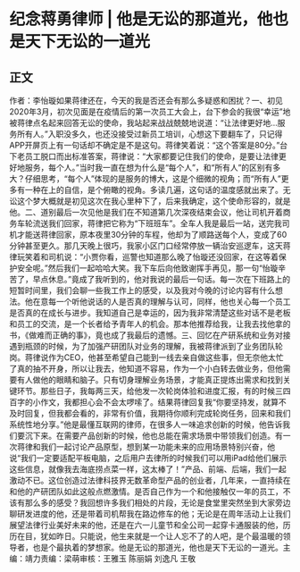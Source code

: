 # 纪念蒋勇律师 | 他是无讼的那道光，他也是天下无讼的一道光
## 正文
作者：李怡璇如果蒋律还在，今天的我是否还会有那么多疑惑和困扰？一、初见2020年3月，初次见面是在疫情后的第一次员工大会上，台下参会的我很“幸运”地被蒋律点名起来回答无讼的使命，我站起来战战兢兢地说道：“让法律更好地...服务所有人。”入职没多久，也还没接受过新员工培训，心想这下要翻车了，只记得APP开屏页上有一句话却不确定是不是这句。蒋律笑着说：“这个答案是80分。”台下老员工脱口而出标准答案，蒋律说：“大家都要记住我们的使命，是要让法律更好地服务，每个人。”当时我一直在想为什么是“每个人”，和“所有人”的区别有多大？仔细思考，“每个人”体现的是服务的博大，这是个细微的视角；而“所有人”更多有一种在上的自信，是个俯瞰的视角。多读几遍，这句话的温度感就出来了。无讼这个梦大概就是初见这次在我心里种下了，后来我确定，这个使命形容的，就是他。二、道别最后一次见他是我们在不知道第几次深夜结束会议，他让司机开着商务车轮流送我们回家，蒋律把它称为“下班班车”。全车人我是最后一站，送完我司机才能送蒋律回家，原本夜里30分钟的车程，他却为了顺路送每个人，变成了60分钟甚至更久。那几天晚上很巧，我家小区门口经常停放一辆治安巡逻车，这天蒋律玩笑着和司机说：“小贾你看，巡警也知道那么晚了怡璇还没回家，在这等着保护安全呢。”然后我们一起哈哈大笑。我下车后向他致谢挥手再见，那一句“怡璇辛苦了，早点休息。”竟成了我听到的，他对我说的最后一句话。每一次在下班路上的短暂时间里，我们会聊一些我工作上的感受，以及我对今晚的讨论内容有什么想法。他在意每一个听他说话的人是否真的理解与认可，同样，他也关心每一个员工是否真的在成长与进步。我知道自己是幸运的，因为我非常清楚这些对话不是老板和员工的交流，是一个长者给予青年人的机会。那本他推荐给我，让我去找他拿的书，《做难而正确的事》，竟也成了我最后的遗憾。三、回忆在产研系统和业务对接遇到瓶颈的时候，为了加强产研团队对业务的理解，我被蒋律派到了业务团队轮岗。蒋律说作为CEO，他甚至希望自己能到一线去亲自做这些事，但无奈他太忙了真的抽不开身，所以让我去，他知道不容易，作为一个小白转去做业务，但他需要有人做他的眼睛和脑子。只有切身理解业务场景，才能真正提炼出需求和找到关键环节。那些日子，我每两三天，给他发一次轮岗体验和进度汇报，有的时候三四百字的小作文，我都担心会不会太啰嗦了。结果蒋律回复我“你要坚持发，就算不及时回复，但我都会看的，非常有价值，我期待你顺利完成轮岗任务，回来和我们系统性地分享。”他是最懂互联网的律师，在很多人一味追求创新的时候，他告诉我们要沉下来。在需要产品创新的时候，他也总能在需求场景中带领我们创造。有一次蒋律和我们一起讨论产品原型，想到某一功能未来的应用场景特别兴奋，他说“我们一定要适配平板电脑，之后用户去律所的时候我们可以用iPad给他们展示这些信息，就像我去海底捞点菜一样，这太棒了！”产品、前端、后端，我们一起激动不已。这位创造过法律科技界无数革命型产品的创业者，几年来，一直持续在和他的产研团队如此这般点燃激情。是否自己作为一个和他接触仅一年的员工，不该有那么多的感受？我回想许多我们相处的片段，无论是食堂里突然坐到大家旁边聊研发进度的他，还是带着司机帮我在路边修车的他；无论是在周年活动上让我们展望法律行业美好未来的他，还是在六一儿童节和全公司一起穿卡通服装的他，历历在目，犹如昨日。只能说，他生来就是一个让人忘不了的人吧，是个最温暖的领导者，也是个最执着的梦想家。他是无讼的那道光，他也是天下无讼的一道光。主编：靖力责编：梁萌审核：王雅玉 陈丽娟 刘逸凡 王敬